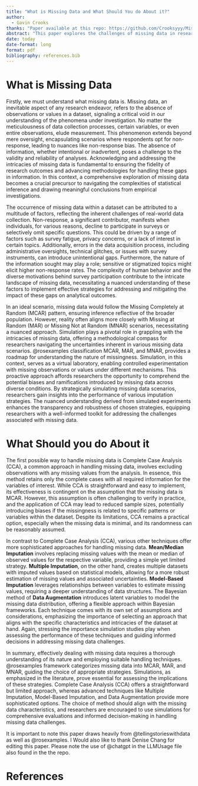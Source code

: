 ```yaml
---
title: "What is Missing Data and What Should You do About it?"
author:
  - Gavin Crooks 
thanks: "Paper available at this repo: https://github.com/Crooksyyy/MissingData "
abstract: "This paper explores the challenges of missing data in research, emphasizing its inevitability and multifaceted origins. I advocate for a nuanced understanding of Missing Completely at Random (MCAR), Missing at Random (MAR), and Missing Not at Random (MNAR) patterns. Simulation is highlighted as a crucial tool for experimenting with missing data scenarios and evaluating imputation strategies. Complete Case Analysis (CCA) is discussed as a straightforward but limited approach, contrasted with more advanced techniques like Multiple Imputation and Data Augmentation. The importance of simulation studies in guiding decision-making is underscored, emphasizing the need for tailored strategies aligned with missing data characteristics."
date: today
date-format: long
format: pdf
bibliography: references.bib 
--- 
```

# What is Missing Data
Firstly, we must understand what missing data is. Missing data, an inevitable aspect of any research endeavor, refers to the absence of observations or values in a dataset, signaling a critical void in our understanding of the phenomena under investigation. No matter the meticulousness of data collection processes, certain variables, or even entire observations, elude measurement. This phenomenon extends beyond mere oversight, encapsulating scenarios where respondents opt for non-response, leading to nuances like non-response bias. The absence of information, whether intentional or inadvertent, poses a challenge to the validity and reliability of analyses. Acknowledging and addressing the intricacies of missing data is fundamental to ensuring the fidelity of research outcomes and advancing methodologies for handling these gaps in information. In this context, a comprehensive exploration of missing data becomes a crucial precursor to navigating the complexities of statistical inference and drawing meaningful conclusions from empirical investigations.


The occurrence of missing data within a dataset can be attributed to a multitude of factors, reflecting the inherent challenges of real-world data collection. Non-response, a significant contributor, manifests when individuals, for various reasons, decline to participate in surveys or selectively omit specific questions. This could be driven by a range of factors such as survey fatigue, privacy concerns, or a lack of interest in certain topics. Additionally, errors in the data acquisition process, including administrative oversights, technical glitches, or issues with survey instruments, can introduce unintentional gaps. Furthermore, the nature of the information sought may play a role; sensitive or stigmatized topics might elicit higher non-response rates. The complexity of human behavior and the diverse motivations behind survey participation contribute to the intricate landscape of missing data, necessitating a nuanced understanding of these factors to implement effective strategies for addressing and mitigating the impact of these gaps on analytical outcomes.

In an ideal scenario, missing data would follow the Missing Completely at Random (MCAR) pattern, ensuring inference reflective of the broader population. However, reality often aligns more closely with Missing at Random (MAR) or Missing Not at Random (MNAR) scenarios, necessitating a nuanced approach. Simulation plays a pivotal role in grappling with the intricacies of missing data, offering a methodological compass for researchers navigating the uncertainties inherent in various missing data scenarios. @rosexamples classification MCAR, MAR, and MNAR, provides a roadmap for understanding the nature of missingness. Simulation, in this context, serves as a virtual laboratory, enabling controlled experimentation with missing observations or values under different mechanisms. This proactive approach affords researchers the opportunity to comprehend the potential biases and ramifications introduced by missing data across diverse conditions. By strategically simulating missing data scenarios, researchers gain insights into the performance of various imputation strategies. The nuanced understanding derived from simulated experiments enhances the transparency and robustness of chosen strategies, equipping researchers with a well-informed toolkit for addressing the challenges associated with missing data. 

# What Should you do About it
The first possible way to handle missing data is Complete Case Analysis (CCA), a common approach in handling missing data, involves excluding observations with any missing values from the analysis. In essence, this method retains only the complete cases with all required information for the variables of interest. While CCA is straightforward and easy to implement, its effectiveness is contingent on the assumption that the missing data is MCAR. However, this assumption is often challenging to verify in practice, and the application of CCA may lead to reduced sample sizes, potentially introducing biases if the missingness is related to specific patterns or variables within the dataset. Despite its limitations, CCA remains a practical option, especially when the missing data is minimal, and its randomness can be reasonably assumed.

In contrast to Complete Case Analysis (CCA), various other techniques offer more sophisticated approaches for handling missing data. **Mean/Median Imputation** involves replacing missing values with the mean or median of observed values for the respective variable, providing a simple yet limited strategy. **Multiple Imputation**, on the other hand, creates multiple datasets with imputed values based on statistical models, allowing for a more robust estimation of missing values and associated uncertainties. **Model-Based Imputation** leverages relationships between variables to estimate missing values, requiring a deeper understanding of data structures. The Bayesian method of **Data Augmentation** introduces latent variables to model the missing data distribution, offering a flexible approach within Bayesian frameworks. Each technique comes with its own set of assumptions and considerations, emphasizing the importance of selecting an approach that aligns with the specific characteristics and intricacies of the dataset at hand. Again, stressing the importance simulation studies play when assessing the performance of these techniques and guiding informed decisions in addressing missing data challenges.

In summary, effectively dealing with missing data requires a thorough understanding of its nature and employing suitable handling techniques. @rosexamples framework categorizes missing data into MCAR, MAR, and MNAR, guiding the choice of appropriate strategies. Simulations, as emphasized in the literature, prove essential for assessing the implications of these strategies. Complete Case Analysis (CCA) offers a straightforward but limited approach, whereas advanced techniques like Multiple Imputation, Model-Based Imputation, and Data Augmentation provide more sophisticated options. The choice of method should align with the missing data characteristics, and researchers are encouraged to use simulations for comprehensive evaluations and informed decision-making in handling missing data challenges.

It is important to note this paper draws heavily from @tellingstorieswithdata as well as @rosexamples. I Would also like to thank Denise Chang for editing this paper. Please note the use of @chatgpt in the LLMUsage file also found in the the repo. 

\newpage


# References